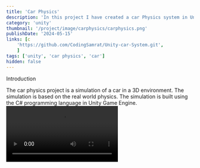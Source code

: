 ```yaml
---
title: 'Car Physics'
description: 'In this project I have created a car Physics system in Unity Game Engine. This car system is based on real world physics.'
category: 'unity'
thumbnail: '/project/image/carphysics/carphysics.png'
publishDate: '2024-05-15'
links: [c
    'https://github.com/CodingSamrat/Unity-car-System.git',  
    ]
tags: ['unity', 'car physics', 'car']
hidden: false
---
```


<Heading > Introduction </Heading> 

The car physics project is a simulation of a car in a 3D environment. The simulation is based on the real world physics. The simulation is built using the C# programming language in Unity Game Engine.
<Video loop src='/project/image/carphysics/demoVideo.mp4'/>
